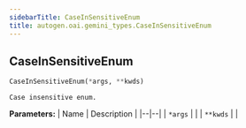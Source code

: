 ```yaml
---
sidebarTitle: CaseInSensitiveEnum
title: autogen.oai.gemini_types.CaseInSensitiveEnum
---
```

<h2 id="autogen.oai.gemini_types.CaseInSensitiveEnum" class="doc doc-heading">
    <code class="doc-symbol doc-symbol-heading doc-symbol-class"></code>
    <span class="doc doc-object-name doc-class-name">CaseInSensitiveEnum</span>
</h2>

```python
CaseInSensitiveEnum(*args, **kwds)
```

    Case insensitive enum.

<b>Parameters:</b>
| Name | Description |
|--|--|
| `*args` |  |
| `**kwds` |  |